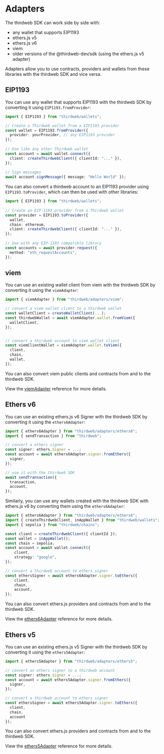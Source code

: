 # Adapters

The thirdweb SDK can work side by side with:

- any wallet that supports EIP1193
- ethers.js v5
- ethers.js v6
- viem
- older versions of the @thirdweb-dev/sdk (using the ethers.js v5 adapter)

Adapters allow you to use contracts, providers and wallets from these libraries with the thirdweb SDK and vice versa.

## EIP1193

You can use any wallet that supports EIP1193 with the thirdweb SDK by converting it using `EIP1193.fromProvider`:

```ts
import { EIP1193 } from "thirdweb/wallets";

// Create a Thirdweb wallet from a EIP1193 provider
const wallet = EIP1193.fromProvider({
  provider: yourProvider, // any EIP1193 provider
});
 
// Use like any other Thirdweb wallet
const account = await wallet.connect({
  client: createThirdwebClient({ clientId: "..." }),
});
 
// Sign messages
await account.signMessage({ message: "Hello World" });
```

You can also convert a thirdweb account to an EIP1193 provider using `EIP1193.toProvider`, which can then be used with other libraries:

```ts
import { EIP1193 } from "thirdweb/wallets";
 
// Create an EIP-1193 provider from a Thirdweb wallet
const provider = EIP1193.toProvider({
  wallet,
  chain: ethereum,
  client: createThirdwebClient({ clientId: "..." }),
});
 
// Use with any EIP-1193 compatible library
const accounts = await provider.request({
  method: "eth_requestAccounts",
});
```

## viem

You can use an existing wallet client from viem with the thirdweb SDK by converting it using the `viemAdapter`:

```ts
import { viemAdapter } from "thirdweb/adapters/viem";

// convert a viem wallet client to a thirdweb wallet
const walletClient = createWalletClient(...);
const thirdwebWallet = await viemAdapter.wallet.fromViem({
  walletClient,
});


// convert a thirdweb account to viem wallet client
const viemClientWallet = viemAdapter.wallet.toViem({
  client,
  chain,
  wallet,
});
```

You can also convert viem public clients and contracts from and to the thirdweb SDK.

View the [viemAdapter](/references/typescript/v5/viemAdapter) reference for more details.

## Ethers v6

You can use an existing ethers.js v6 Signer with the thirdweb SDK by converting it using the `ethers6Adapter`:

```ts
import { ethers6Adapter } from "thirdweb/adapters/ethers6";
import { sendTransaction } from "thirdweb";

// convert a ethers signer
const signer: ethers.Signer = ...;
const account = await ethers6Adapter.signer.fromEthers({
  signer,
});

// use it with the thirdweb SDK
await sendTransaction({
  transaction,
  account,
});
```

Similarly, you can use any wallets created with the thirdweb SDK with ethers.js v6 by converting them using the `ethers6Adapter`:

```ts
import { ethers6Adapter } from "thirdweb/adapters/ethers6";
import { createThirdwebClient, inAppWallet } from "thirdweb/wallets";
import { sepolia } from "thirdweb/chains";

const client = createThirdwebClient({ clientId });
const wallet = inAppWallet();
const chain = sepolia;
const account = await wallet.connect({
	client,
	strategy: "google",
});

// convert a thirdweb account to ethers signer
const ethersSigner = await ethers6Adapter.signer.toEthers({
	client,
	chain,
	account,
});
```

You can also convert ethers.js providers and contracts from and to the thirdweb SDK.

View the [ethers6Adapter](/references/typescript/v5/ethers6Adapter) reference for more details.

## Ethers v5

You can use an existing ethers.js v5 Signer with the thirdweb SDK by converting it using the `ethers5Adapter`:

```ts
import { ethers5Adapter } from "thirdweb/adapters/ethers5";

// convert an ethers signer to a thirdweb account
const signer: ethers.Signer = ...;
const account = await ethers5Adapter.signer.fromEthers({
  signer,
});

// convert a thirdweb account to ethers signer
const ethersSigner = await ethers5Adapter.signer.toEthers({
  client,
  chain,
  account
});
```

You can also convert ethers.js providers and contracts from and to the thirdweb SDK.

View the [ethers5Adapter](/references/typescript/v5/ethers5Adapter) reference for more details.

